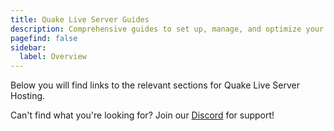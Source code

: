 ```yaml
---
title: Quake Live Server Guides
description: Comprehensive guides to set up, manage, and optimize your Quake Live server.
pagefind: false
sidebar:
  label: Overview
---
```




Below you will find links to the relevant sections for Quake Live Server Hosting.


<DirectoryListing />

Can't find what you're looking for? Join our [Discord](https://discord.gg/FN4XgbAwzr) for support!
